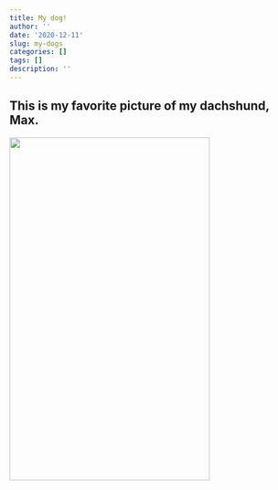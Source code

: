 ```yaml
---
title: My dog!
author: ''
date: '2020-12-11'
slug: my-dogs
categories: []
tags: []
description: ''
---
```


## This is my favorite picture of my dachshund, Max.
![](/post/2020-12-11-my-dogs_files/CAAAFED5-B6D3-4E9B-B0B0-50AFBD38EB29.jpeg){width=350px height=600px}
